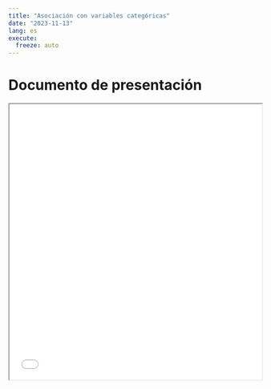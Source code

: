 ```yaml
---
title: "Asociación con variables categóricas"
date: "2023-11-13"
lang: es
execute:
  freeze: auto 
---
```


# Documento de presentación

<iframe src=/slides/09-categoricas.html height="550" width=100% allowfullscreen="true">
</iframe> 



